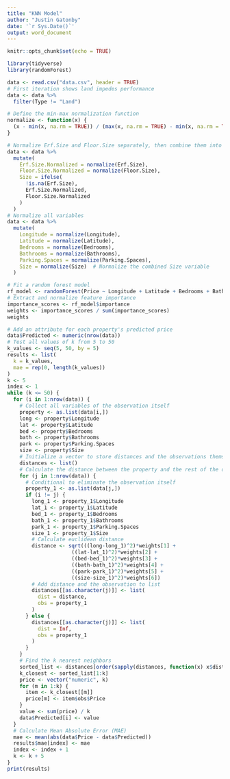 ```yaml
---
title: "KNN Model"
author: "Justin Gatonby"
date: '`r Sys.Date()`'
output: word_document
---
```


```r
knitr::opts_chunk$set(echo = TRUE)
```

```r
library(tidyverse)
library(randomForest)
```

```r
data <- read.csv("data.csv", header = TRUE) 
# First iteration shows land impedes performance 
data <- data %>%
  filter(Type != "Land")
```

```r
# Define the min-max normalization function
normalize <- function(x) {
  (x - min(x, na.rm = TRUE)) / (max(x, na.rm = TRUE) - min(x, na.rm = TRUE))
}

# Normalize Erf.Size and Floor.Size separately, then combine them into Size
data <- data %>%
  mutate(
    Erf.Size.Normalized = normalize(Erf.Size),
    Floor.Size.Normalized = normalize(Floor.Size),
    Size = ifelse(
      !is.na(Erf.Size),
      Erf.Size.Normalized,
      Floor.Size.Normalized
    )
  )
# Normalize all variables 
data <- data %>%
  mutate(
    Longitude = normalize(Longitude),
    Latitude = normalize(Latitude),
    Bedrooms = normalize(Bedrooms),
    Bathrooms = normalize(Bathrooms),
    Parking.Spaces = normalize(Parking.Spaces),
    Size = normalize(Size)  # Normalize the combined Size variable
  )
```

```r
# Fit a random forest model
rf_model <- randomForest(Price ~ Longitude + Latitude + Bedrooms + Bathrooms + Parking.Spaces + Size, data = data)
# Extract and normalize feature importance
importance_scores <- rf_model$importance
weights <- importance_scores / sum(importance_scores)
weights
```

```r
# Add an attribute for each property's predicted price
data$Predicted <- numeric(nrow(data))
# Test all values of k from 5 to 50
k_values <- seq(5, 50, by = 5)
results <- list(
  k = k_values,
  mae = rep(0, length(k_values))
) 
k <- 5 
index <- 1 
while (k <= 50) {
  for (i in 1:nrow(data)) {
    # Collect all variables of the observation itself
    property <- as.list(data[i,])
    long <- property$Longitude 
    lat <- property$Latitude
    bed <- property$Bedrooms
    bath <- property$Bathrooms 
    park <- property$Parking.Spaces
    size <- property$Size
    # Initialize a vector to store distances and the observations themselves
    distances <- list() 
    # Calculate the distance between the property and the rest of the observations in the data set 
    for (j in 1:nrow(data)) {
      # Conditional to eliminate the observation itself
      property_1 <- as.list(data[j,])
      if (i != j) {
        long_1 <- property_1$Longitude
        lat_1 <- property_1$Latitude
        bed_1 <- property_1$Bedrooms
        bath_1 <- property_1$Bathrooms 
        park_1 <- property_1$Parking.Spaces
        size_1 <- property_1$Size
        # Calculate euclidean distance
        distance <- sqrt(((long-long_1)^2)*weights[1] +
                     ((lat-lat_1)^2)*weights[2] + 
                     ((bed-bed_1)^2)*weights[3] + 
                     ((bath-bath_1)^2)*weights[4] +
                     ((park-park_1)^2)*weights[5] +
                     ((size-size_1)^2)*weights[6])
        # Add distance and the observation to list 
        distances[[as.character(j)]] <- list(
          dist = distance, 
          obs = property_1
        )
      } else {
        distances[[as.character(j)]] <- list(
          dist = Inf,
          obs = property_1
        ) 
      }
    }
    # Find the k nearest neighbors 
    sorted_list <- distances[order(sapply(distances, function(x) x$dist))]
    k_closest <- sorted_list[1:k]
    price <- vector("numeric", k) 
    for (m in 1:k) {
      item <- k_closest[[m]]
      price[m] <- item$obs$Price 
    }
    value <- sum(price) / k
    data$Predicted[i] <- value 
  }
  # Calculate Mean Absolute Error (MAE)
  mae <- mean(abs(data$Price - data$Predicted))
  results$mae[index] <- mae
  index <- index + 1 
  k <- k + 5 
}
print(results)
```
